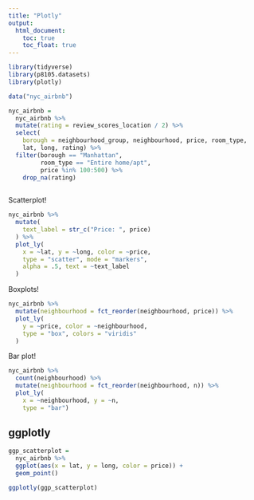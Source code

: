 ```yaml
---
title: "Plotly"
output: 
  html_document:
    toc: true
    toc_float: true
---
```



```r
library(tidyverse)
library(p8105.datasets)
library(plotly)

```

```r
data("nyc_airbnb")

nyc_airbnb =
  nyc_airbnb %>% 
  mutate(rating = review_scores_location / 2) %>% 
  select(
    borough = neighbourhood_group, neighbourhood, price, room_type, 
    lat, long, rating) %>% 
  filter(borough == "Manhattan",
         room_type == "Entire home/apt",
         price %in% 100:500) %>% 
    drop_na(rating)
  
```
Scatterplot!

```r
nyc_airbnb %>% 
  mutate(
    text_label = str_c("Price: ", price)
  ) %>% 
  plot_ly(
    x = ~lat, y = ~long, color = ~price,
    type = "scatter", mode = "markers",
    alpha = .5, text = ~text_label
  )
```
Boxplots!

```r
nyc_airbnb %>% 
  mutate(neighbourhood = fct_reorder(neighbourhood, price)) %>% 
  plot_ly(
    y = ~price, color = ~neighbourhood,
    type = "box", colors = "viridis"
  )
```
Bar plot!

```r
nyc_airbnb %>% 
  count(neighbourhood) %>% 
  mutate(neighbourhood = fct_reorder(neighbourhood, n)) %>% 
  plot_ly(
    x = ~neighbourhood, y = ~n,
    type = "bar")

```
## ggplotly

```r
ggp_scatterplot = 
  nyc_airbnb %>% 
  ggplot(aes(x = lat, y = long, color = price)) +
  geom_point()

ggplotly(ggp_scatterplot)

```

